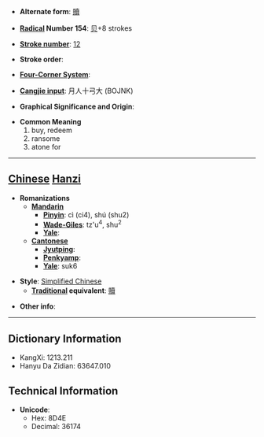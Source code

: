 * '''Alternate form''': [[贖]]

* '''[[Wiktionary:Chinese radical index| Radical]] Number 154''': [[Wiktionary:Chinese radical index 贝|贝]]+8 strokes

* '''[[Wiktionary:Chinese total strokes index|Stroke number]]''': [[Wiktionary:Chinese total strokes index 12|12]]

* '''Stroke order''': 

* '''[[Wiktionary:Chinese four corner index|Four-Corner System]]''': 

* '''[[Wiktionary:Chinese Cangjie index|Cangjie input]]''': 月人十弓大 (BOJNK)

* '''Graphical Significance and Origin''': 

* '''Common Meaning'''
*#buy, redeem
*# ransome
*# atone for


----

== [[Chinese]] [[Hanzi]] ==

* '''Romanizations'''
** '''[[Mandarin]]'''
*** '''[[Pinyin]]''': cì (ci4), shú (shu2)
*** '''[[Wade-Giles]]''': tz'u<sup>4</sup>, shu<sup>2</sup>
*** '''[[Yale]]''': 
** '''[[Cantonese]]'''
*** '''[[Jyutping]]''':
*** '''[[Penkyamp]]''': 
*** '''[[Yale]]''': suk6

* '''Style''': [[Simplified Chinese]] 
** '''[[Traditional Chinese|Traditional]] equivalent''': [[贖]]

* '''Other info''': 

----

== Dictionary Information ==

* KangXi: 1213.211
* Hanyu Da Zidian: 63647.010

== Technical Information ==

* '''Unicode''':
** Hex: 8D4E
** Decimal: 36174